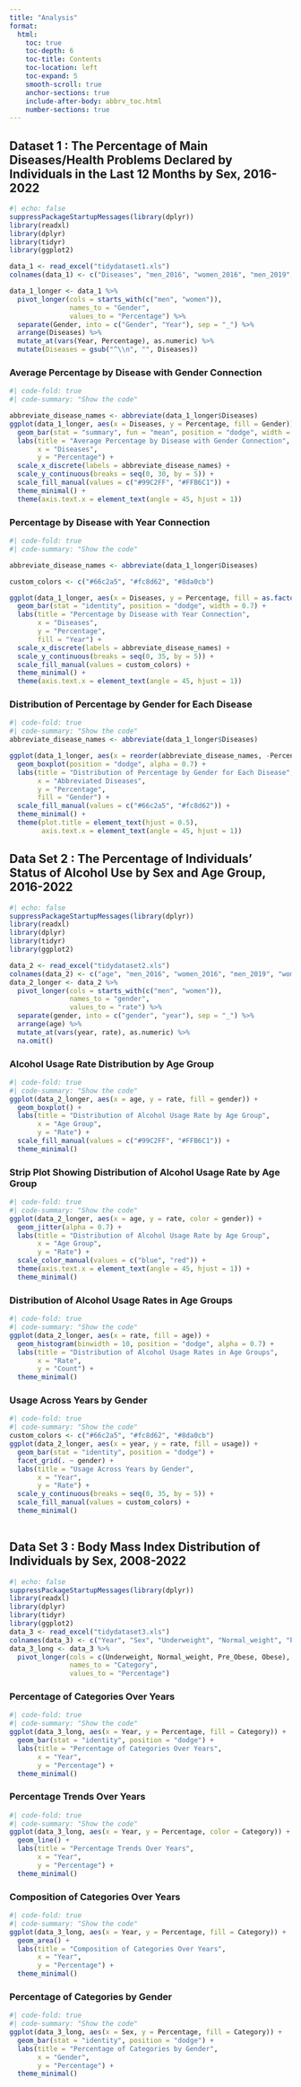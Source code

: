 ```yaml
---
title: "Analysis"
format:
  html:
    toc: true
    toc-depth: 6
    toc-title: Contents
    toc-location: left
    toc-expand: 5
    smooth-scroll: true
    anchor-sections: true
    include-after-body: abbrv_toc.html
    number-sections: true
---
```


## Dataset 1 : The Percentage of Main Diseases/Health Problems Declared by Individuals in the Last 12 Months by Sex, 2016-2022 {toc-text="Dataset 1"}

```r
#| echo: false
suppressPackageStartupMessages(library(dplyr))
library(readxl)
library(dplyr)
library(tidyr)
library(ggplot2)

data_1 <- read_excel("tidydataset1.xls")
colnames(data_1) <- c("Diseases", "men_2016", "women_2016", "men_2019", "women_2019", "men_2022", "women_2022")

data_1_longer <- data_1 %>%
  pivot_longer(cols = starts_with(c("men", "women")),
               names_to = "Gender",
               values_to = "Percentage") %>%
  separate(Gender, into = c("Gender", "Year"), sep = "_") %>%
  arrange(Diseases) %>%
  mutate_at(vars(Year, Percentage), as.numeric) %>%
  mutate(Diseases = gsub("^\\n", "", Diseases))
```

### Average Percentage by Disease with Gender Connection {toc-text="Plot 1"}

```r
#| code-fold: true
#| code-summary: "Show the code"

abbreviate_disease_names <- abbreviate(data_1_longer$Diseases)
ggplot(data_1_longer, aes(x = Diseases, y = Percentage, fill = Gender)) +
  geom_bar(stat = "summary", fun = "mean", position = "dodge", width = 0.7) +
  labs(title = "Average Percentage by Disease with Gender Connection",
       x = "Diseases",
       y = "Percentage") +
  scale_x_discrete(labels = abbreviate_disease_names) +
  scale_y_continuous(breaks = seq(0, 30, by = 5)) +
  scale_fill_manual(values = c("#99C2FF", "#FFB6C1")) +
  theme_minimal() +
  theme(axis.text.x = element_text(angle = 45, hjust = 1))
```

### Percentage by Disease with Year Connection {toc-text="Plot 2"}

```r
#| code-fold: true
#| code-summary: "Show the code"

abbreviate_disease_names <- abbreviate(data_1_longer$Diseases)

custom_colors <- c("#66c2a5", "#fc8d62", "#8da0cb")

ggplot(data_1_longer, aes(x = Diseases, y = Percentage, fill = as.factor(Year))) +
  geom_bar(stat = "identity", position = "dodge", width = 0.7) +
  labs(title = "Percentage by Disease with Year Connection",
       x = "Diseases",
       y = "Percentage",
       fill = "Year") +
  scale_x_discrete(labels = abbreviate_disease_names) +
  scale_y_continuous(breaks = seq(0, 35, by = 5)) +
  scale_fill_manual(values = custom_colors) +
  theme_minimal() +
  theme(axis.text.x = element_text(angle = 45, hjust = 1))


```

### Distribution of Percentage by Gender for Each Disease {toc-text="Plot 3"}

```r
#| code-fold: true
#| code-summary: "Show the code"
abbreviate_disease_names <- abbreviate(data_1_longer$Diseases)

ggplot(data_1_longer, aes(x = reorder(abbreviate_disease_names, -Percentage), y = Percentage, fill = Gender)) +
  geom_boxplot(position = "dodge", alpha = 0.7) +
  labs(title = "Distribution of Percentage by Gender for Each Disease",
       x = "Abbreviated Diseases",
       y = "Percentage",
       fill = "Gender") +
  scale_fill_manual(values = c("#66c2a5", "#fc8d62")) +
  theme_minimal() +
  theme(plot.title = element_text(hjust = 0.5),
        axis.text.x = element_text(angle = 45, hjust = 1))
```

## Data Set 2 : The Percentage of Individuals' Status of Alcohol Use by Sex and Age Group, 2016-2022 {toc-text="Dataset 2"}

```r
#| echo: false
suppressPackageStartupMessages(library(dplyr))
library(readxl)
library(dplyr)
library(tidyr)
library(ggplot2)

data_2 <- read_excel("tidydataset2.xls")
colnames(data_2) <- c("age", "men_2016", "women_2016", "men_2019", "women_2019", "men_2022", "women_2022", "usage")
data_2_longer <- data_2 %>%
  pivot_longer(cols = starts_with(c("men", "women")),
               names_to = "gender",
               values_to = "rate") %>%
  separate(gender, into = c("gender", "year"), sep = "_") %>%
  arrange(age) %>%
  mutate_at(vars(year, rate), as.numeric) %>%
  na.omit()
```

### Alcohol Usage Rate Distribution by Age Group {toc-text="Plot 1"}

```r
#| code-fold: true
#| code-summary: "Show the code"
ggplot(data_2_longer, aes(x = age, y = rate, fill = gender)) +
  geom_boxplot() +
  labs(title = "Distribution of Alcohol Usage Rate by Age Group",
       x = "Age Group",
       y = "Rate") +
  scale_fill_manual(values = c("#99C2FF", "#FFB6C1")) +
  theme_minimal()
```

### Strip Plot Showing Distribution of Alcohol Usage Rate by Age Group {toc-text="Plot 2"}

```r
#| code-fold: true
#| code-summary: "Show the code"
ggplot(data_2_longer, aes(x = age, y = rate, color = gender)) +
  geom_jitter(alpha = 0.7) +
  labs(title = "Distribution of Alcohol Usage Rate by Age Group",
       x = "Age Group",
       y = "Rate") +
  scale_color_manual(values = c("blue", "red")) +
  theme(axis.text.x = element_text(angle = 45, hjust = 1)) +
  theme_minimal()

```

### Distribution of Alcohol Usage Rates in Age Groups {toc-text="Plot 3"}

```r
#| code-fold: true
#| code-summary: "Show the code"
ggplot(data_2_longer, aes(x = rate, fill = age)) +
  geom_histogram(binwidth = 10, position = "dodge", alpha = 0.7) +
  labs(title = "Distribution of Alcohol Usage Rates in Age Groups",
       x = "Rate",
       y = "Count") +
  theme_minimal()
```

### Usage Across Years by Gender {toc-text="Plot 4"}

```r
#| code-fold: true
#| code-summary: "Show the code"
custom_colors <- c("#66c2a5", "#fc8d62", "#8da0cb")
ggplot(data_2_longer, aes(x = year, y = rate, fill = usage)) +
  geom_bar(stat = "identity", position = "dodge") +
  facet_grid(. ~ gender) +
  labs(title = "Usage Across Years by Gender",
       x = "Year",
       y = "Rate") +
  scale_y_continuous(breaks = seq(0, 35, by = 5)) +
  scale_fill_manual(values = custom_colors) +
  theme_minimal() 
 
```

## Data Set 3 : Body Mass Index Distribution of Individuals by Sex, 2008-2022 {toc-text="Dataset 3"}

```r
#| echo: false
suppressPackageStartupMessages(library(dplyr))
library(readxl)
library(dplyr)
library(tidyr)
library(ggplot2)
data_3 <- read_excel("tidydataset3.xls")
colnames(data_3) <- c("Year", "Sex", "Underweight", "Normal_weight", "Pre_Obese", "Obese")
data_3_long <- data_3 %>%
  pivot_longer(cols = c(Underweight, Normal_weight, Pre_Obese, Obese),
               names_to = "Category",
               values_to = "Percentage")
```

### Percentage of Categories Over Years {toc-text="Plot 1"}

```r
#| code-fold: true
#| code-summary: "Show the code"
ggplot(data_3_long, aes(x = Year, y = Percentage, fill = Category)) +
  geom_bar(stat = "identity", position = "dodge") +
  labs(title = "Percentage of Categories Over Years",
       x = "Year",
       y = "Percentage") +
  theme_minimal()
```

### Percentage Trends Over Years {toc-text="Plot 2"}

```r
#| code-fold: true
#| code-summary: "Show the code"
ggplot(data_3_long, aes(x = Year, y = Percentage, color = Category)) +
  geom_line() +
  labs(title = "Percentage Trends Over Years",
       x = "Year",
       y = "Percentage") +
  theme_minimal()
```

### Composition of Categories Over Years {toc-text="Plot 3"}

```r
#| code-fold: true
#| code-summary: "Show the code"
ggplot(data_3_long, aes(x = Year, y = Percentage, fill = Category)) +
  geom_area() +
  labs(title = "Composition of Categories Over Years",
       x = "Year",
       y = "Percentage") +
  theme_minimal()
```

### Percentage of Categories by Gender {toc-text="Plot 4"}

```r
#| code-fold: true
#| code-summary: "Show the code"
ggplot(data_3_long, aes(x = Sex, y = Percentage, fill = Category)) +
  geom_bar(stat = "identity", position = "dodge") +
  labs(title = "Percentage of Categories by Gender",
       x = "Gender",
       y = "Percentage") +
  theme_minimal()
```
